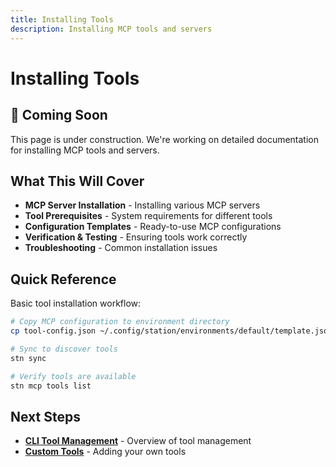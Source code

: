 ```yaml
---
title: Installing Tools
description: Installing MCP tools and servers
---
```


# Installing Tools

## 🚧 Coming Soon

This page is under construction. We're working on detailed documentation for installing MCP tools and servers.

## What This Will Cover

- **MCP Server Installation** - Installing various MCP servers
- **Tool Prerequisites** - System requirements for different tools
- **Configuration Templates** - Ready-to-use MCP configurations
- **Verification & Testing** - Ensuring tools work correctly
- **Troubleshooting** - Common installation issues

## Quick Reference

Basic tool installation workflow:

```bash
# Copy MCP configuration to environment directory
cp tool-config.json ~/.config/station/environments/default/template.json

# Sync to discover tools
stn sync

# Verify tools are available
stn mcp tools list
```

## Next Steps

- **[CLI Tool Management](/station/en/cli/tools)** - Overview of tool management
- **[Custom Tools](/station/en/cli/tools/custom)** - Adding your own tools